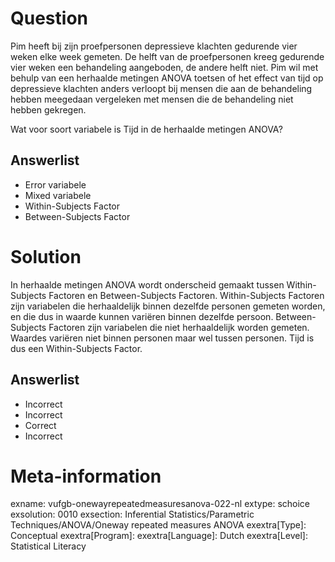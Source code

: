 Question
========

Pim heeft bij zijn proefpersonen depressieve klachten gedurende vier weken elke week gemeten. De helft van de proefpersonen kreeg gedurende vier weken een behandeling aangeboden, de andere helft niet. Pim wil met behulp van een herhaalde metingen ANOVA toetsen of het effect van tijd op depressieve klachten anders verloopt bij mensen die aan de behandeling hebben meegedaan vergeleken met mensen die de behandeling niet hebben gekregen.

Wat voor soort variabele is Tijd in de herhaalde metingen ANOVA?
  
Answerlist
----------
* Error variabele
* Mixed variabele
* Within-Subjects Factor
* Between-Subjects Factor

Solution
========

In herhaalde metingen ANOVA wordt onderscheid gemaakt tussen Within-Subjects Factoren en Between-Subjects Factoren. Within-Subjects Factoren zijn variabelen die herhaaldelijk binnen dezelfde personen gemeten worden, en die dus in waarde kunnen variëren binnen dezelfde persoon. Between-Subjects Factoren zijn variabelen die niet herhaaldelijk worden gemeten. Waardes variëren niet binnen personen maar wel tussen personen. Tijd is dus een Within-Subjects Factor.

Answerlist
----------
* Incorrect
* Incorrect
* Correct
* Incorrect

Meta-information
================
exname: vufgb-onewayrepeatedmeasuresanova-022-nl
extype: schoice
exsolution: 0010
exsection: Inferential Statistics/Parametric Techniques/ANOVA/Oneway repeated measures ANOVA
exextra[Type]: Conceptual
exextra[Program]: 
exextra[Language]: Dutch
exextra[Level]: Statistical Literacy